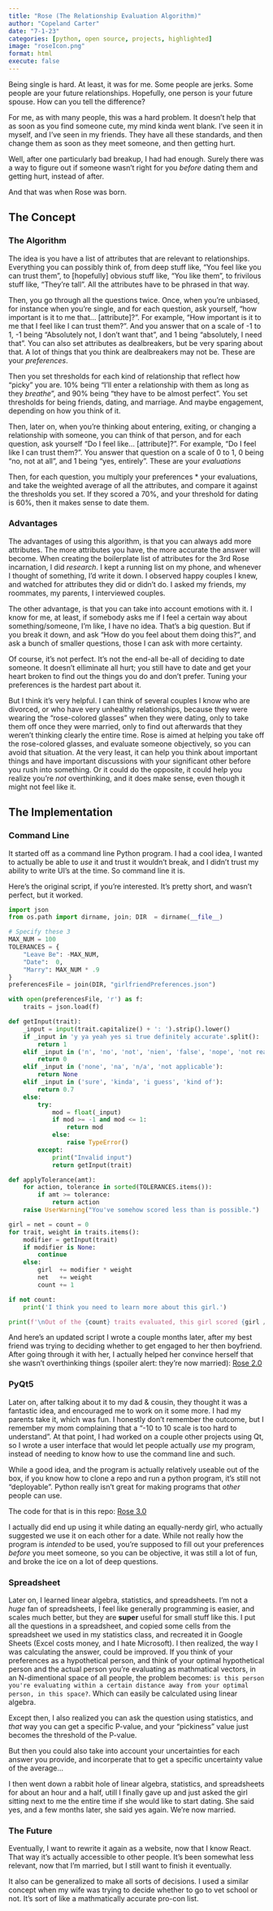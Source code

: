 ```yaml
---
title: "Rose (The Relationship Evaluation Algorithm)"
author: "Copeland Carter"
date: "7-1-23"
categories: [python, open source, projects, highlighted]
image: "roseIcon.png"
format: html
execute: false
---
```



Being single is hard. At least, it was for me. Some people are jerks. Some people are your future relationships. Hopefully, one person is your future spouse. How can you tell the difference?

For me, as with many people, this was a hard problem. It doesn't help that as soon as you find someone cute, my mind kinda went blank. I've seen it in myself, and I've seen in my friends. They have all these standards, and then change them as soon as they meet someone, and then getting hurt.

Well, after one particularly bad breakup, I had had enough. Surely there was a way to figure out if someone wasn't right for you *before* dating them and getting hurt, instead of after.

And that was when Rose was born.

## The Concept
### The Algorithm
The idea is you have a list of attributes that are relevant to relationships. Everything you can possibly think of, from deep stuff like, "You feel like you can trust them", to [hopefully] obvious stuff like, "You like them", to frivilous stuff like, "They're tall". All the attributes have to be phrased in that way.

Then, you go through all the questions twice. Once, when you're unbiased, for instance when you're single, and for each question, ask yourself, "how important is it to me that... [attribute]?". For example, "How important is it to me that I feel like I can trust them?". And you answer that on a scale of -1 to 1, -1 being "Absolutely not, I don't want that", and 1 being "absolutely, I need that". You can also set attributes as dealbreakers, but be very sparing about that. A lot of things that you think are dealbreakers may not be. These are your *preferences*.

Then you set thresholds for each kind of relationship that reflect how "picky" you are. 10% being "I'll enter a relationship with them as long as they *breathe*", and 90% being "they have to be almost perfect". You set thresholds for being friends, dating, and marriage. And maybe engagement, depending on how you think of it.

Then, later on, when you're thinking about entering, exiting, or changing a relationship with someone, you can think of that person, and for each question, ask yourself "Do I feel like... [attribute]?". For example, "Do I feel like I can trust them?". You answer that question on a scale of 0 to 1, 0 being "no, not at all", and 1 being "yes, entirely". These are your *evaluations*

Then, for each question, you multiply your preferences * your evaluations, and take the weighted average of all the attributes, and compare it against the thresholds you set. If they scored a 70%, and your threshold for dating is 60%, then it makes sense to date them.

### Advantages
The advantages of using this algorithm, is that you can always add more attributes. The more attributes you have, the more accurate the answer will become. When creating the boilerplate list of attributes for the 3rd Rose incarnation, I did *research*. I kept a running list on my phone, and whenever I thought of something, I'd write it down. I observed happy couples I knew, and watched for attributes they did or didn't do. I asked my friends, my roommates, my parents, I interviewed couples.

The other advantage, is that you can take into account emotions with it. I know for me, at least, if somebody asks me if I feel a certain way about something/someone, I'm like, I have no idea. That's a big question. But if you break it down, and ask "How do you feel about them doing this?", and ask a bunch of smaller questions, those I can ask with more certainty.

Of course, it's not perfect. It's not the end-all be-all of deciding to date someone. It doesn't elliminate all hurt; you still have to date and get your heart broken to find out the things you do and don't prefer. Tuning your preferences is the hardest part about it.

But I think it's very helpful. I can think of several couples I know who are divorced, or who have very unhealthy relationships, because they were wearing the "rose-colored glasses" when they were dating, only to take them off once they were married, only to find out afterwards that they weren't thinking clearly the entire time. Rose is aimed at helping you take off the rose-colored glasses, and evaluate someone objectively, so you can avoid that situation. At the very least, it can help you think about important things and have important discussions with your significant other before you rush into something. Or it could do the opposite, it could help you realize you're *not* overthinking, and it does make sense, even though it might not feel like it.


## The Implementation
### Command Line
It started off as a command line Python program. I had a cool idea, I wanted to actually be able to *use* it and trust it wouldn't break, and I didn't trust my ability to write UI's at the time. So command line it is.

Here's the original script, if you're interested. It's pretty short, and wasn't perfect, but it worked.

```python
import json
from os.path import dirname, join; DIR  = dirname(__file__)

# Specify these 3
MAX_NUM = 100
TOLERANCES = {
    "Leave Be": -MAX_NUM,
    "Date":  0,
    "Marry": MAX_NUM * .9
}
preferencesFile = join(DIR, "girlfriendPreferences.json")

with open(preferencesFile, 'r') as f:
    traits = json.load(f)

def getInput(trait):
    _input = input(trait.capitalize() + ': ').strip().lower()
    if _input in 'y ya yeah yes si true definitely accurate'.split():
        return 1
    elif _input in ('n', 'no', 'not', 'nien', 'false', 'nope', 'not really'):
        return 0
    elif _input in ('none', 'na', 'n/a', 'not applicable'):
        return None
    elif _input in ('sure', 'kinda', 'i guess', 'kind of'):
        return 0.7
    else:
        try:
            mod = float(_input)
            if mod >= -1 and mod <= 1:
                return mod
            else:
                raise TypeError()
        except:
            print("Invalid input")
            return getInput(trait)

def applyTolerance(amt):
    for action, tolerance in sorted(TOLERANCES.items()):
        if amt >= tolerance:
            return action
    raise UserWarning("You've somehow scored less than is possible.")

girl = net = count = 0
for trait, weight in traits.items():
    modifier = getInput(trait)
    if modifier is None:
        continue
    else:
        girl  += modifier * weight
        net   += weight
        count += 1

if not count:
    print('I think you need to learn more about this girl.')

print(f'\nOut of the {count} traits evaluated, this girl scored {girl / count} out of {net / count}. She is good to {applyTolerance(girl / count).lower()}.')
```

And here's an updated script I wrote a couple months later, after my best friend was trying to deciding whether to get engaged to her then boyfriend. After going through it with her, I actually helped her convince herself that she wasn't overthinking things (spoiler alert: they're now married): [Rose 2.0](relationshipEvaluationAlgorithm.py)

### PyQt5
Later on, after talking about it to my dad & cousin, they thought it was a fantastic idea, and encouraged me to work on it some more. I had my parents take it, which was fun. I honestly don't remember the outcome, but I remember my mom complaining that a "-10 to 10 scale is too hard to understand". At that point, I had worked on a couple other projects using Qt, so I wrote a user interface that would let people actually *use* my program, instead of needing to know how to use the command line and such.

While a good idea, and the program is actually relatively useable out of the box, if you know how to clone a repo and run a python program, it's still not "deployable". Python really isn't great for making programs that *other* people can use.

The code for that is in this repo: [Rose 3.0](https://github.com/smartycope/Rose)

I actually did end up using it while dating an equally-nerdy girl, who actually suggested we use it on each other for a date. While not really how the program is *intended* to be used, you're supposed to fill out your preferences *before* you meet someone, so you can be objective, it was still a lot of fun, and broke the ice on a lot of deep questions.

### Spreadsheet
Later on, I learned linear algebra, statistics, and spreadsheets. I'm not a *huge* fan of spreadsheets, I feel like generally programming is easier, and scales much better, but they are **super** useful for small stuff like this. I put all the questions in a spreadsheet, and copied some cells from the spreadsheet we used in my statistics class, and recreated it in Google Sheets (Excel costs money, and I hate Microsoft). I then realized, the way I was calculating the answer, could be improved. If you think of your preferences as a hypothetical person, and think of your optimal hypothetical person and the actual person you're evaluating as mathmatical vectors, in an N-dimentional space of all people, the problem becomes: `is this person you're evaluating within a certain distance away from your optimal person, in this space?`. Which can easily be calculated using linear algebra.

Except then, I also realized you can ask the question using statistics, and *that* way you can get a specific P-value, and your "pickiness" value just becomes the threshold of the P-value.

But then you could also take into account your uncertainties for each answer you provide, and incorperate that to get a specific uncertainty value of the average...

I then went down a rabbit hole of linear algebra, statistics, and spreadsheets for about an hour and a half, utill I finally gave up and just asked the girl sitting next to me the entire time if she would like to start dating. She said yes, and a few months later, she said yes again. We're now married.

### The Future
Eventually, I want to rewrite it again as a website, now that I know React. That way it's actually accessible to other people. It's been somewhat less relevant, now that I'm married, but I still want to finish it eventually.

It also can be generalized to make all sorts of decisions. I used a similar concept when my wife was trying to decide whether to go to vet school or not. It's sort of like a mathmatically accurate pro-con list.
